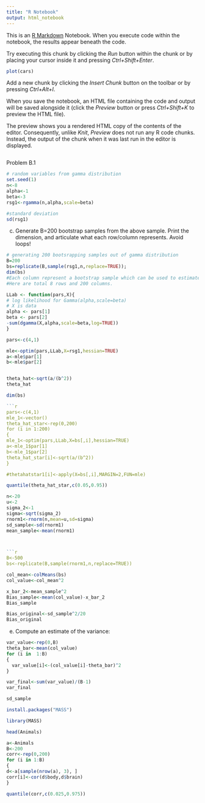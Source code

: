 ---
title: "R Notebook"
output: html_notebook
---

This is an [R Markdown](http://rmarkdown.rstudio.com) Notebook. When you execute code within the notebook, the results appear beneath the code. 

Try executing this chunk by clicking the *Run* button within the chunk or by placing your cursor inside it and pressing *Ctrl+Shift+Enter*. 

```{r}
plot(cars)
```

Add a new chunk by clicking the *Insert Chunk* button on the toolbar or by pressing *Ctrl+Alt+I*.

When you save the notebook, an HTML file containing the code and output will be saved alongside it (click the *Preview* button or press *Ctrl+Shift+K* to preview the HTML file).

The preview shows you a rendered HTML copy of the contents of the editor. Consequently, unlike *Knit*, *Preview* does not run any R code chunks. Instead, the output of the chunk when it was last run in the editor is displayed.
```{r}

```


Problem B.1


```{r}
# random variables from gamma distribution
set.seed(1)
n<-8
alpha<-1
beta<-3
rsg1<-rgamma(n,alpha,scale=beta)

#standard deviation
sd(rsg1)


```

(c) Generate  B=200  bootstrap samples from the above sample. Print the dimension, and articulate what each row/column represents. Avoid loops! 

```{r}
# generating 200 bootsrapping samples out of gamma distribution
B=200
bs=replicate(B,sample(rsg1,n,replace=TRUE));
dim(bs)
#Each column represent a bootstrap sample which can be used to estimate the thetastarhat which is approximating the Thetahat which is in turn the estimate of the true population parameter.
#Here are total 8 rows and 200 columns.     
```






```{r}
LLab <- function(pars,X){
# log likelihood for Gamma(alpha,scale=beta)
# X is data
alpha <- pars[1]
beta <- pars[2]
-sum(dgamma(X,alpha,scale=beta,log=TRUE))
}


```




```{r}
pars<-c(4,1)

mle<-optim(pars,LLab,X=rsg1,hessian=TRUE)
a<-mle$par[1]
b<-mle$par[2]


theta_hat<-sqrt(a/(b^2))
theta_hat
```
```{r}

dim(bs)
```


```{r}


```{r}
pars<-c(4,1)
mle_1<-vector()
theta_hat_star<-rep(0,200)
for (i in 1:200)
{
mle_1<-optim(pars,LLab,X=bs[,i],hessian=TRUE)
a<-mle_1$par[1]
b<-mle_1$par[2]
theta_hat_star[i]<-sqrt(a/(b^2))
}

#thetahatstar1[i]<-apply(X=bs[,i],MARGIN=2,FUN=mle)

```



```{r}
quantile(theta_hat_star,c(0.05,0.95))
```



```{r}
n<-20
u<-2
sigma_2<-1
sigma<-sqrt(sigma_2)
rnorm1<-rnorm(n,mean=u,sd=sigma)
sd_sample<-sd(rnorm1)
mean_sample<-mean(rnorm1)



```{r}
B<-500
bs<-replicate(B,sample(rnorm1,n,replace=TRUE))

```

```{r}

col_mean<-colMeans(bs)
col_value<-col_mean^2
```



```{r}
x_bar_2<-mean_sample^2
Bias_sample<-mean(col_value)-x_bar_2
Bias_sample
```

```{r}
Bias_original<-sd_sample^2/20
Bias_original
```

(e) Compute an estimate of the variance:



```{r}
var_value<-rep(0,B)
theta_bar<-mean(col_value)
for (i in  1:B)
{
  var_value[i]<-(col_value[i]-theta_bar)^2
}

```

```{r}
var_final<-sum(var_value)/(B-1)
var_final
```

```{r}
sd_sample
```


```{r}
install.packages("MASS")
```

```{r}
library(MASS)
```

```{r}

head(Animals)

```

```{r}

a<-Animals
B<-200
corr<-rep(0,200)
for (i in 1:B)
{
d<-a[sample(nrow(a), 3), ]
corr[i]<-cor(d$body,d$brain)  
}

```





```{r}
quantile(corr,c(0.025,0.975))
```

